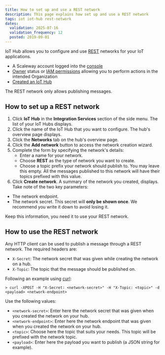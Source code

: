 ```yaml
---
title: How to set up and use a REST network
description: This page explains how set up and use a REST network
tags: iot iot-hub rest-network
dates:
  validation: 2025-07-16
  validation_frequency: 12
  posted: 2019-09-01
---
```




IoT Hub allows you to configure and use [REST](https://en.wikipedia.org/wiki/Representational_state_transfer) networks for your IoT applications.

<Requirements />

- A Scaleway account logged into the [console](https://console.scaleway.com)
- [Owner](/iam/concepts/#owner) status or [IAM permissions](/iam/concepts/#permission) allowing you to perform actions in the intended Organization
- [Created an IoT Hub](/iot-hub/how-to/create-hub/)

<Message type="note">
  The REST network only allows publishing messages.
</Message>

## How to set up a REST network

1. Click **IoT Hub** in the **Integration Services** section of the side menu. The list of your IoT Hubs displays.
2. Click the name of the IoT Hub that you want to configure. The hub's overview page displays.
3. Click the **Networks** tab on the hub's overview page.
4. Click the **Add network** button to access the network creation wizard.
5. Complete the form by specifying the network's details:
    * Enter a name for your network.
    * Choose **REST** as the type of network you want to create.
    * Choose a topic prefix your network should publish to. You may leave this empty. All the messages published to this network will have their topics prefixed with this value.
    <Lightbox image={image} alt="" />
6. Click **Create network**. A summary of the network you created, displays. Take note of the two key parameters:
* The network endpoint.
* The network secret. This secret will **only be shown once**. We recommend you write it down to avoid losing it.

Keep this information, you need it to use your REST network.

## How to use the REST network

Any HTTP client can be used to publish a message through a REST network.
The required headers are:

 * `X-Secret`: The network secret that was given while creating the network on a hub.
 * `X-Topic`: The topic that the message should be published on.

Following an example using [curl](https://curl.haxx.se/):
```
> curl -XPOST -H "X-Secret: <network-secret>" -H "X-Topic: <topic>" -d <payload> <network-endpoint>
```

Use the following values:
* `<network-secret>`: Enter here the network secret that was given when you created the network on your hub.
* `<network-endpoint>`: Enter here the network endpoint that was given when you created the network on your hub.
* `<topic>`: Choose here the topic that suits your needs. This topic will be prefixed with the network topic.
* `<payload>`: Enter here the payload you want to publish (a JSON string for example).



